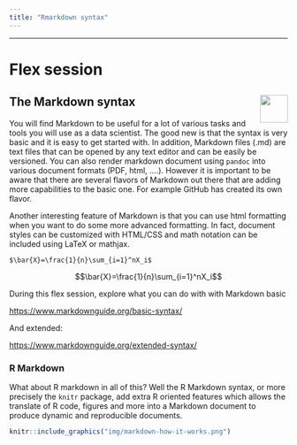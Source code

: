 ```yaml
---
title: "Rmarkdown syntax"
---
```


---

# Flex session

## The Markdown syntax <img style="float: right;width: 50px;" src=img/markdown-logo.png />

You will find Markdown to be useful for a lot of various tasks and tools you will use as a data scientist. The good new is that the syntax is very basic and it is easy to get started with. In addition, Markdown files (.md) are text files that can be opened by any text editor and can be easily be versioned. You can also render markdown document using `pandoc` into various document formats (PDF, html, ....). However it is important to be aware that there are several flavors of Markdown out there that are adding more capabilities to the basic one. For example GitHub has created its own flavor. 

Another interesting feature of Markdown is that you can use html formatting when you want to do some more advanced formatting. In fact, document styles can be customized with HTML/CSS and math notation can be included using LaTeX or mathjax.

```
$\bar{X}=\frac{1}{n}\sum_{i=1}^nX_i$
```
$$\bar{X}=\frac{1}{n}\sum_{i=1}^nX_i$$


During this flex session, explore what you can do with with Markdown basic 

<https://www.markdownguide.org/basic-syntax/>

And extended:

<https://www.markdownguide.org/extended-syntax/>

### R Markdown

What about R markdown in all of this? Well the R Markdown syntax, or more precisely the `knitr` package, add extra R oriented features which allows the translate of R code, figures and more  into a Markdown document to produce dynamic and reproducible documents.

```r
knitr::include_graphics("img/markdown-how-it-works.png")
```

